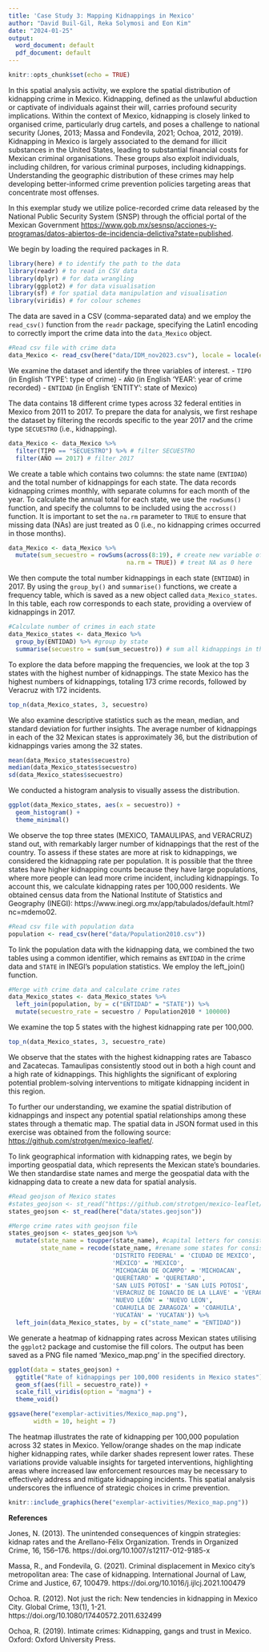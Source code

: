 ```yaml
---
title: 'Case Study 3: Mapping Kidnappings in Mexico'
author: "David Buil-Gil, Reka Solymosi and Eon Kim"
date: "2024-01-25"
output:
  word_document: default
  pdf_document: default
---
```


```r
knitr::opts_chunk$set(echo = TRUE)
```

In this spatial analysis activity, we explore the spatial distribution of kidnapping crime in Mexico. Kidnapping, defined as the unlawful abduction or captivate of individuals against their will, carries profound security implications. Within the context of Mexico, kidnapping is closely linked to organised crime, particularly drug cartels, and poses a challenge to national security (Jones, 2013; Massa and Fondevila, 2021; Ochoa, 2012, 2019). Kidnapping in Mexico is largely associated to the demand for illicit substances in the United States, leading to substantial financial costs for Mexican criminal organisations. These groups also exploit individuals, including children, for various criminal purposes, including kidnappings. Understanding the geographic distribution of these crimes may help developing better-informed crime prevention policies targeting areas that concentrate most offenses.

In this exemplar study we utilize police-recorded crime data released by the National Public Security System (SNSP) through the official portal of the Mexican Government [https://www.gob.mx/sesnsp/acciones-y-programas/datos-abiertos-de-incidencia-delictiva?state=published](https://www.gob.mx/sesnsp/acciones-y-programas/datos-abiertos-de-incidencia-delictiva?state=published).

We begin by loading the required packages in R.

```r
library(here) # to identify the path to the data
library(readr) # to read in CSV data
library(dplyr) # for data wrangling
library(ggplot2) # for data visualisation
library(sf) # for spatial data manipulation and visualisation
library(viridis) # for colour schemes
```

The data are saved in a CSV (comma-separated data) and we employ the `read_csv()` function from the `readr` package, specifying the Latin1 encoding to correctly import the crime data into the `data_Mexico` object.

```r
#Read csv file with crime data
data_Mexico <- read_csv(here("data/IDM_nov2023.csv"), locale = locale(encoding = "Latin1"))

```

We examine the dataset and identify the three variables of interest. 
- `TIPO` (in English 'TYPE': type of crime)
- `AÑO` (in English 'YEAR': year of crime recorded)
- `ENTIDAD` (in English 'ENTITY': state of Mexico)

The data contains 18 different crime types across 32 federal entities in Mexico from 2011 to 2017. To prepare the data for analysis, we first reshape the dataset by filtering the records specific to the year 2017 and the crime type `SECUESTRO` (i.e., kidnapping).

```r
data_Mexico <- data_Mexico %>%
  filter(TIPO == "SECUESTRO") %>% # filter SECUESTRO
  filter(AÑO == 2017) # filter 2017
```

We create a table which contains two columns: the state name (`ENTIDAD`) and the total number of kidnappings for each state. The data records kidnapping crimes monthly, with separate columns for each month of the year. To calculate the annual total for each state, we use the `rowSums()` function, and specify the columns to be included using the `accross()` function. It is important to set the `na.rm` parameter to `TRUE` to ensure that missing data (NAs) are just treated as 0 (i.e., no kidnapping crimes occurred in those months).

```r
data_Mexico <- data_Mexico %>%
  mutate(sum_secuestro = rowSums(across(8:19), # create new variable of sums
                                 na.rm = TRUE)) # treat NA as 0 here
```

We then compute the total number kidnappings in each state (`ENTIDAD`) in 2017. By using the `group_by()` and `summarise()` functions, we create a frequency table, which is saved as a new object called `data_Mexico_states`. In this table, each row corresponds to each state, providing a overview of kidnappings in 2017.

```r
#Calculate number of crimes in each state
data_Mexico_states <- data_Mexico %>%
  group_by(ENTIDAD) %>% #group by state
  summarise(secuestro = sum(sum_secuestro)) # sum all kidnappings in the state
```

To explore the data before mapping the frequencies, we look at the top 3 states with the highest number of kidnappings. The state Mexico has the highest numbers of kidnappings, totaling 173 crime records, followed by Veracruz with 172 incidents.

```r
top_n(data_Mexico_states, 3, secuestro)
```

We also examine descriptive statistics such as the mean, median, and standard deviation for further insights. The average number of kidnappings in each of the 32 Mexican states is approximately 36, but the distribution of kidnappings varies among the 32 states.

```r
mean(data_Mexico_states$secuestro)
median(data_Mexico_states$secuestro)
sd(data_Mexico_states$secuestro)
```

We conducted a histogram analysis to visually assess the distribution.

```r
ggplot(data_Mexico_states, aes(x = secuestro)) + 
  geom_histogram() +
  theme_minimal()
```

We observe the top three states (MEXICO, TAMAULIPAS, and VERACRUZ) stand out, with remarkably larger number of kidnappings that the rest of the country. To assess if these states are more at risk to kidnappings, we considered the kidnapping rate per population. It is possible that the three states have higher kidnapping counts because they have large populations, where more people can lead more crime incident, including kidnappings. To account this, we calculate kidnapping rates per 100,000 residents. We obtained census data from the National Institute of Statistics and Geography (INEGI): https://www.inegi.org.mx/app/tabulados/default.html?nc=mdemo02.

```r
#Read csv file with population data
population <- read_csv(here("data/Population2010.csv"))
```

To link the population data with the kidnapping data, we combined the two tables using a common identifier, which remains as `ENTIDAD` in the crime data and `STATE` in INEGI's population statistics. We employ the left_join() function.

```r
#Merge with crime data and calculate crime rates
data_Mexico_states <- data_Mexico_states %>%
  left_join(population, by = c("ENTIDAD" = "STATE")) %>%
  mutate(secuestro_rate = secuestro / Population2010 * 100000)
```

We examine the top 5 states with the highest kidnapping rate per 100,000.

```r
top_n(data_Mexico_states, 3, secuestro_rate)
```

We observe that the states with the highest kidnapping rates are Tabasco and Zacatecas. Tamaulipas consistently stood out in both a high count and a high rate of kidnappings. This highlights the significant of exploring potential problem-solving interventions to mitigate kidnapping incident in this region. 

To further our understanding, we examine the spatial distribution of kidnappings and inspect any potential spatial relationships among these states through a thematic map. The spatial data in JSON format used in this exercise was obtained from the following source: [https://github.com/strotgen/mexico-leaflet/](https://github.com/strotgen/mexico-leaflet/).

To link geographical information with kidnapping rates, we begin by importing geospatial data, which represents the Mexican state's boundaries. We then standardise state names and merge the geospatial data with the kidnapping data to create a new data for spatial analysis. 

```r
#Read geojson of Mexico states
#states_geojson <- st_read("https://github.com/strotgen/mexico-leaflet/blob/master/states.geojson")
states_geojson <- st_read(here("data/states.geojson"))

#Merge crime rates with geojson file
states_geojson <- states_geojson %>%
  mutate(state_name = toupper(state_name), #capital letters for consistency
         state_name = recode(state_name, #rename some states for consistency
                             'DISTRITO FEDERAL' = 'CIUDAD DE MEXICO',
                             'MÉXICO' = 'MEXICO',
                             'MICHOACÁN DE OCAMPO' = 'MICHOACAN',
                             'QUERÉTARO' = 'QUERETARO',
                             'SAN LUIS POTOSÍ' = 'SAN LUIS POTOSI',
                             'VERACRUZ DE IGNACIO DE LA LLAVE' = 'VERACRUZ',
                             'NUEVO LEÓN' = 'NUEVO LEON',
                             'COAHUILA DE ZARAGOZA' = 'COAHUILA',
                             'YUCATÁN' = 'YUCATAN')) %>% 
  left_join(data_Mexico_states, by = c("state_name" = "ENTIDAD"))
```

We generate a heatmap of kidnapping rates across Mexican states utilising the `ggplot2` package and customise the fill colors. The output has been saved as a PNG file named 'Mexico_map.png' in the specified directory.

```r
ggplot(data = states_geojson) +
  ggtitle("Rate of kidnappings per 100,000 residents in Mexico states") +
  geom_sf(aes(fill = secuestro_rate)) +
  scale_fill_viridis(option = "magma") +
  theme_void()

ggsave(here("exemplar-activities/Mexico_map.png"), 
       width = 10, height = 7)
```

The heatmap illustrates the rate of kidnapping per 100,000 population across 32 states in Mexico. Yellow/orange shades on the map indicate higher kidnapping rates, while darker shades represent lower rates. These variations provide valuable insights for targeted interventions, highlighting areas where increased law enforcement resources may be necessary to effectively address and mitigate kidnapping incidents. This spatial analysis underscores the influence of strategic choices in crime prevention.

```r
knitr::include_graphics(here("exemplar-activities/Mexico_map.png"))
```



**References**

Jones, N. (2013). The unintended consequences of kingpin strategies: kidnap rates and the Arellano-Félix Organization. Trends in Organized Crime, 16, 156–176. https://doi.org/10.1007/s12117-012-9185-x

Massa, R., and Fondevila, G. (2021). Criminal displacement in Mexico city's metropolitan area: The case of kidnapping. International Journal of Law, Crime and Justice, 67, 100479. https://doi.org/10.1016/j.ijlcj.2021.100479

Ochoa. R. (2012). Not just the rich: New tendencies in kidnapping in Mexico City. Global Crime, 13(1), 1-21. https://doi.org/10.1080/17440572.2011.632499

Ochoa, R. (2019). Intimate crimes: Kidnapping, gangs and trust in Mexico. Oxford: Oxford University Press.
